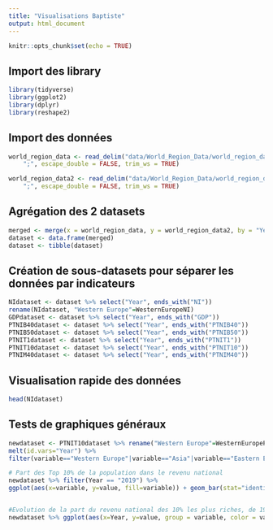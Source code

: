 ```yaml
---
title: "Visualisations Baptiste"
output: html_document
---
```


```r
knitr::opts_chunk$set(echo = TRUE)
```

## Import des library

```r
library(tidyverse)
library(ggplot2)
library(dplyr)
library(reshape2)
```

## Import des données

```r
world_region_data <- read_delim("data/World_Region_Data/world_region_data.csv", 
    ";", escape_double = FALSE, trim_ws = TRUE)
```
```r
world_region_data2 <- read_delim("data/World_Region_Data/world_region_data2.csv", 
    ";", escape_double = FALSE, trim_ws = TRUE)
```

## Agrégation des 2 datasets

```r
merged <- merge(x = world_region_data, y = world_region_data2, by = "Year", all = TRUE)
dataset <- data.frame(merged)
dataset <- tibble(dataset)
```

## Création de sous-datasets pour séparer les données par indicateurs

```r
NIdataset <- dataset %>% select("Year", ends_with("NI"))
rename(NIdataset, "Western Europe"=WesternEuropeNI)
GDPdataset <- dataset %>% select("Year", ends_with("GDP"))
PTNIB40dataset <- dataset %>% select("Year", ends_with("PTNIB40"))
PTNIB50dataset <- dataset %>% select("Year", ends_with("PTNIB50"))
PTNIT1dataset <- dataset %>% select("Year", ends_with("PTNIT1"))
PTNIT10dataset <- dataset %>% select("Year", ends_with("PTNIT10"))
PTNIM40dataset <- dataset %>% select("Year", ends_with("PTNIM40"))
```

## Visualisation rapide des données
```r
head(NIdataset)

```

## Tests de graphiques généraux

```r
newdataset <- PTNIT10dataset %>% rename("Western Europe"=WesternEuropePTNIT10, Asia=AsiaPTNIT10, "Eastern Europe"=EasternEuropePTNIT10, "Northern America"=NorthernAmericaPTNIT10, Oceania=OceaniaPTNIT10, "Latin America"=LatinAmericaPTNIT10, Africa=AfricaPTNIT10) %>%
melt(id.vars="Year") %>%
filter(variable=="Western Europe"|variable=="Asia"|variable=="Eastern Europe"|variable=="Northern America"|variable=="Oceania"|variable=="Latin America"|variable=="Africa")

# Part des Top 10% de la population dans le revenu national 
newdataset %>% filter(Year == "2019") %>%
ggplot(aes(x=variable, y=value, fill=variable)) + geom_bar(stat="identity") + xlab("Régions du monde") + ylab("Part du revenu national des 10% les plus riches")


#Evolution de la part du revenu national des 10% les plus riches, de 1980 à 2019
newdataset %>% ggplot(aes(x=Year, y=value, group = variable, color = variable))+geom_line()
```